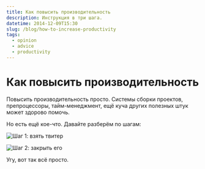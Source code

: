 ```yaml
---
title: Как повысить производительность
description: Инструкция в три шага.
datetime: 2014-12-09T15:30
slug: /blog/how-to-increase-productivity
tags:
  - opinion
  - advice
  - productivity
---
```


# Как повысить производительность

Повысить производительность просто. Системы сборки проектов, препроцессоры, тайм-менеджмент, ещё куча других полезных штук может здорово помочь.

Но есть ещё кое-что. Давайте разберём по шагам:

![Шаг 1: взять твитер](/img/blog/step1.png)

![Шаг 2: закрыть его](/img/blog/step2.png)

Угу, вот так всё просто.
